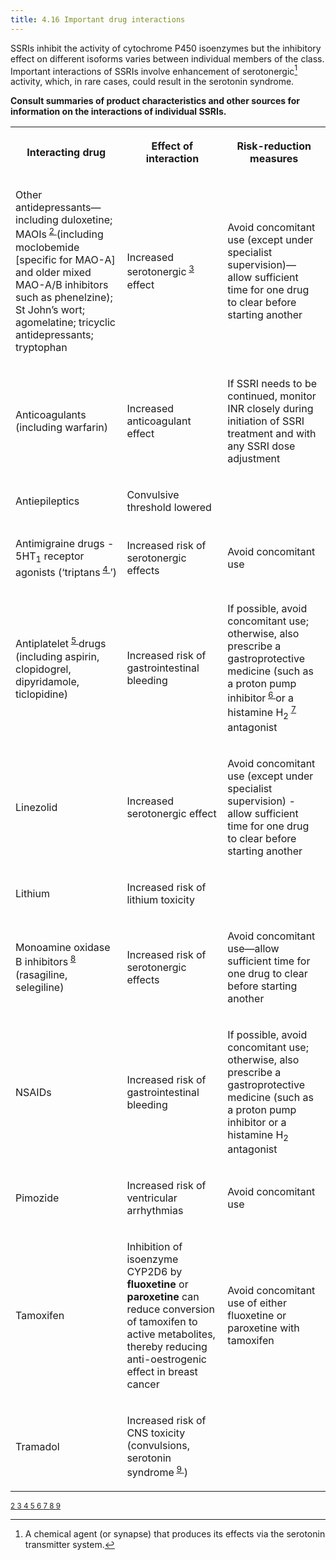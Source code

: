 ```yaml
---
title: 4.16 Important drug interactions
---
```



SSRIs inhibit the activity of cytochrome P450 isoenzymes but the inhibitory effect on different isoforms varies between individual members of the class. Important interactions of SSRIs involve enhancement of serotonergic[^1] activity, which, in rare cases, could result in the serotonin syndrome.

**Consult summaries of product characteristics and other sources for information on the interactions of individual SSRIs.**



<table>
 <tr>
  <th>
   <p>
    Interacting drug
   </p>
  </th>
  <th>
   <p>
    Effect of interaction
   </p>
  </th>
  <th>
   <p>
    Risk-reduction measures
   </p>
  </th>
 </tr>
 <tr>
  <td>
   <p>
    Other antidepressants—including duloxetine; MAOIs<sup>
     <a class="footnote-ref" href="#fn-2">
      2
     </a>
    </sup> (including moclobemide [specific for MAO-A] and older mixed MAO-A/B inhibitors such as phenelzine); St John’s wort; agomelatine; tricyclic antidepressants; tryptophan
   </p>
  </td>
  <td>
   <p>
    Increased serotonergic<sup>
     <a class="footnote-ref" href="#fn-3">
      3
     </a>
    </sup> effect
   </p>
  </td>
  <td>
   <p>
    Avoid concomitant use (except under specialist supervision)—allow sufficient time for one drug to clear before starting another
   </p>
  </td>
 </tr>
 <tr>
  <td>
   <p>
    Anticoagulants (including warfarin)
   </p>
  </td>
  <td>
   <p>
    Increased anticoagulant effect
   </p>
  </td>
  <td>
   <p>
    If SSRI needs to be continued, monitor INR closely during initiation of SSRI treatment and with any SSRI dose adjustment
   </p>
  </td>
 </tr>
 <tr>
  <td>
   <p>
    Antiepileptics
   </p>
  </td>
  <td>
   <p>
    Convulsive threshold lowered
   </p>
  </td>
  <td>
  </td>
 </tr>
 <tr>
  <td>
   <p>
    Antimigraine drugs - 5HT<sub>1</sub> receptor agonists (‘triptans<sup>
     <a class="footnote-ref" href="#fn-4">
      4
     </a>
    </sup>’)
   </p>
  </td>
  <td>
   <p>
    Increased risk of serotonergic effects
   </p>
  </td>
  <td>
   <p>
    Avoid concomitant use
   </p>
  </td>
 </tr>
 <tr>
  <td>
   <p>
    Antiplatelet<sup>
     <a class="footnote-ref" href="#fn-5">
      5
     </a>
    </sup> drugs (including aspirin, clopidogrel, dipyridamole, ticlopidine)
   </p>
  </td>
  <td>
   <p>
    Increased risk of gastrointestinal bleeding
   </p>
  </td>
  <td>
   <p>
    If possible, avoid concomitant use; otherwise, also prescribe a gastroprotective medicine (such as a proton pump inhibitor<sup>
     <a class="footnote-ref" href="#fn-6">
      6
     </a>
    </sup> or a histamine H<sub>2</sub><sup>
     <a class="footnote-ref" href="#fn-7">
      7
     </a>
    </sup> antagonist
   </p>
  </td>
 </tr>
 <tr>
  <td>
   <p>
    Linezolid
   </p>
  </td>
  <td>
   <p>
    Increased serotonergic effect
   </p>
  </td>
  <td>
   <p>
    Avoid concomitant use (except under specialist supervision) - allow sufficient time for one drug to clear before starting another
   </p>
  </td>
 </tr>
 <tr>
  <td>
   <p>
    Lithium
   </p>
  </td>
  <td>
   <p>
    Increased risk of lithium toxicity
   </p>
  </td>
  <td>
  </td>
 </tr>
 <tr>
  <td>
   <p>
    Monoamine oxidase B inhibitors<sup>
     <a class="footnote-ref" href="#fn-8">
      8
     </a>
    </sup> (rasagiline, selegiline)
   </p>
  </td>
  <td>
   <p>
    Increased risk of serotonergic effects
   </p>
  </td>
  <td>
   <p>
    Avoid concomitant use—allow sufficient time for one drug to clear before starting another
   </p>
  </td>
 </tr>
 <tr>
  <td>
   <p>
    NSAIDs
   </p>
  </td>
  <td>
   <p>
    Increased risk of gastrointestinal bleeding
   </p>
  </td>
  <td>
   <p>
    If possible, avoid concomitant use; otherwise, also prescribe a gastroprotective medicine (such as a proton pump inhibitor or a histamine H<sub>2</sub> antagonist
   </p>
  </td>
 </tr>
 <tr>
  <td>
   <p>
    Pimozide
   </p>
  </td>
  <td>
   <p>
    Increased risk of ventricular arrhythmias
   </p>
  </td>
  <td>
   <p>
    Avoid concomitant use
   </p>
  </td>
 </tr>
 <tr>
  <td>
   <p>
    Tamoxifen
   </p>
  </td>
  <td>
   <p>
    Inhibition of isoenzyme CYP2D6 by <strong>fluoxetine</strong> or <strong>paroxetine</strong> can reduce conversion of tamoxifen to active metabolites, thereby reducing anti-oestrogenic effect in breast cancer
   </p>
  </td>
  <td>
   <p>
    Avoid concomitant use of either fluoxetine or paroxetine with tamoxifen
   </p>
  </td>
 </tr>
 <tr>
  <td>
   <p>
    Tramadol
   </p>
  </td>
  <td>
   <p>
    Increased risk of CNS toxicity (convulsions, serotonin syndrome<sup>
     <a class="footnote-ref" href="#fn-9">
      9
     </a>
    </sup>)
   </p>
  </td>
  <td>
  </td>
 </tr>
</table>

<div class="collected-footnotes">
  <sup>
    <a class="footnote-ref" href="#fn-2">
      2
    </a>
  </sup>
  <sup>
    <a class="footnote-ref" href="#fn-3">
      3
    </a>
  </sup>
  <sup>
    <a class="footnote-ref" href="#fn-4">
      4
    </a>
  </sup>
  <sup>
    <a class="footnote-ref" href="#fn-5">
      5
    </a>
  </sup>
  <sup>
    <a class="footnote-ref" href="#fn-6">
      6
    </a>
  </sup>
  <sup>
    <a class="footnote-ref" href="#fn-7">
      7
    </a>
  </sup>
  <sup>
    <a class="footnote-ref" href="#fn-8">
      8
    </a>
  </sup>
  <sup>
    <a class="footnote-ref" href="#fn-9">
      9
    </a>
  </sup>
</div>


[^1]: A chemical agent (or synapse) that produces its effects via the serotonin transmitter system.


[^2]: Monoamine oxidase inhibitors act within nerve cells to block the enzyme that promotes breakdown of the monoamine neurotransmitters, noradrenaline and serotonin. Therefore, nerve endings can release more neurotransmitter at the synapse. Examples of MAOI antidepressants include isocarboxazid, phenelzine, and tranylcypromine. The antidepressant, moclobemide, is a reversible inhibitor of monoamine oxidase type A (RIMA).


[^3]: A chemical agent (or synapse) that produces its effects via the serotonin transmitter system.


[^4]: Drugs that bind to serotonin (5HT<sub>1</sub>) receptors in cranial blood vessels. They are used in the treatment of migraine headaches. Examples include sumatriptan and zolmitriptan.


[^5]: Antiplatelet medicines are used to prevent heart attacks and strokes. They prevent platelets from clumping together, which, in turn, helps to prevent the formation of clots. Antiplatelet medicines include aspirin, clopidogrel, dipyridamole, and prasugrel.


[^6]: Proton pump inhibitors reduce the secretion of acid in the stomach; they are used to prevent and heal duodenal and gastric ulcers and to manage other conditions aggravated by stomach acid. Examples of this class of medicine include esomeprazole, lansoprazole, and omeprazole.


[^7]: Histamine H<sub>2</sub> antagonists reduce the secretion of acid in the stomach. They are used to prevent and heal duodenal and gastric ulcers and to manage other conditions aggravated by stomach acid. Examples of this class of medicine include cimetidine and ranitidine.


[^8]: Monoamine oxidase (MAO) is an enzyme involved in the breakdown of monoamine neurotransmitters, such as serotonin, dopamine and noradrenaline. MAO-B inhibitors (eg rasagiline and selegiline) are used in the treatment of Parkinson’s disease whereas MAO-A inhibitors are used as antidepressants (see Antidepressants, MAOI).


[^9]: A potentially life-threatening medical emergency, characterised by excessive serotonin stimulation. This is usually the result of an overdose of a single serotonergic substance or the mixture and additive effect of several serotonergic substances. A variety of symptoms are produced, which range from the relatively unnoticeable to extreme and fatal.
